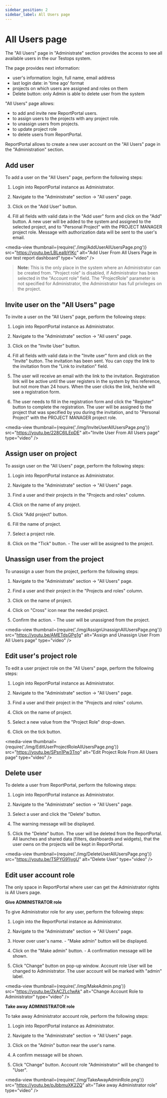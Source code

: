 ```yaml
---
sidebar_position: 2
sidebar_label: All Users page
---
```


# All Users page

The "All Users" page in "Administrate" section provides the access to see all available users in the our Testops system.

The page provides next information:
 * user's information: login, full name, email address
 * last login date: in 'time ago' format
 * projects on which users are assigned and roles on them
 * Delete button: only Admin is able to delete user from the system

"All Users" page allows:
 - to add and invite new ReportPortal users.
 - to assign users to the projects with any project role.
 - to unassign users from projects.
 - to update project role
 - to delete users from ReportPortal.

ReportPortal allows to create a new user account on the "All Users" page in the "Administration" section.

## Add user

To add a user on the "All Users" page, perform the following steps:

1. Login into ReportPortal instance as Administrator.

2. Navigate to the "Administrate" section -\> "All users" page.

3. Click on the "Add User" button.

4. Fill all fields with valid data in the "Add user" form and click on the "Add" button. A new user will be added to
  the system and assigned to the selected project, and to "Personal Project" with the
  PROJECT MANAGER project role. Message with authorization data will be sent to the user's email.

<media-view thumbnail={require('./img/AddUserAllUsersPage.png')} src="https://youtu.be/LBLeaIbYIKc" alt="Add User From All Users Page in our test report dashboard" type="video" />

>**Note:**
This is the only place in the system where an Administrator can be created
from. "Project role" is disabled, if Administrator has been selected in the
"Account role" field. The "ProjectRole" parameter is not specified for
Administrator, the Administrator has full privileges on the project.

## Invite user on the "All Users" page

To invite a user on the "All Users" page, perform the following steps:

1. Login into ReportPortal instance as Administrator.

2. Navigate to the "Administrate" section -\> "All users" page.

3. Click on the "Invite User" button.

4. Fill all fields with valid data in the "Invite user" form and click on the "Invite" button. The invitation
    has been sent. You can copy the link to the invitation from the "Link to
    invitation" field.

5. The user will receive an email with the link to the invitation. Registration
link will be active until the user registers in the system by this reference,
but not more than 24 hours. When the user clicks the link, he/she will see a registration form.

6. The user needs to fill in the registration form and click the "Register" button to complete the registration.
The user will be assigned to the project that was specified by you during the invitation,
and to "Personal Project" with the PROJECT MANAGER project role.

<media-view thumbnail={require('./img/InviteUserAllUsersPage.png')} src="https://youtu.be/228C6lLEpDE" alt="Invite User From All Users page" type="video" />

## Assign user on project

To assign user on the "All Users" page, perform the following
steps:

1. Login into ReportPortal instance as Administrator.

2. Navigate to the "Administrate" section -\> "All Users" page.

3. Find a user and their projects in the "Projects and roles" column.

4. Click on the name of any project.

5. Click "Add project" button.

6. Fill the name of project.

7. Select a project role.

8. Click on the "Tick" button. - The user will be assigned to the project.

## Unassign user from the project

To unassign a user from the project, perform the following steps:

1. Navigate to the "Administrate" section -\> "All Users" page.

2. Find a user and their project in the "Projects and roles" column.

3. Click on the name of project.

4. Click on "Cross" icon near the needed project.

5. Confirm the action. - The user will be unassigned from the project.

<media-view thumbnail={require('./img/AssignUnassignAllUsersPage.png')} src="https://youtu.be/AMETdsGPg1g" alt="Assign and Unassign User From All Users page" type="video" />

## Edit user's project role

To edit a user project role on the "All Users" page, perform the following
steps:

1. Login into ReportPortal instance as Administrator.

2. Navigate to the "Administrate" section -\> "All Users" page.

3. Find a user and their project in the "Projects and roles" column.

4. Click on the name of project.

5. Select a new value from the "Project Role" drop-down.

6. Click on the tick button.

<media-view thumbnail={require('./img/EditUserProjectRoleAllUsersPage.png')} src="https://youtu.be/SPsn1Pw3Tno" alt="Edit Project Role From All Users page" type="video" />

## Delete user

To delete a user from ReportPortal, perform the following steps:

1. Login into ReportPortal instance as Administrator.

2. Navigate to the "Administrate" section -\> "All Users" page.

3. Select a user and click the "Delete" button.

4. The warning message will be displayed.

5. Click the "Delete" button. The user will be deleted from the ReportPortal. All launches and shared data (filters,
dashboards and widgets), that the user owns on the projects will be kept in ReportPortal.

<media-view thumbnail={require('./img/DeleteUserAllUsersPage.png')} src="https://youtu.be/T5PYG91iygU" alt="Delete User" type="video" />

## Edit user account role

The only space in ReportPortal where user can get the Administrator rights is All Users page.

**Give ADMINISTRATOR role**

To give Administrator role for any user, perform the following steps:

1. Login into the ReportPortal instance as Administrator.

2. Navigate to the "Administrate" section -\> "All Users" page.

3. Hover over user's name. - "Make admin" button will be displayed.

4. Click on the "Make admin" button. - A confirmation message will be shown.

5. Click "Change" button on pop-up window. Account role User will be changed to
    Administrator. The user account will be marked with "admin" label.

<media-view thumbnail={require('./img/MakeAdmin.png')} src="https://youtu.be/ZkACZLc1wAk" alt="Change Account Role to Administrator" type="video" />

**Take away ADMINISTRATOR role**

To take away Administrator account role, perform the following steps:

1. Login into ReportPortal instance as Administrator.

2. Navigate to the "Administrate" section -\> "All Users" page.

3. Click on the "Admin" button near the user's name.

4. A confirm message will be shown.

5. Click "Change" button. Account role "Administrator" will be changed to
    "User".

<media-view thumbnail={require('./img/TakeAwayAdminRole.png')} src="https://youtu.be/pJbbmuXK2ZQ" alt="Take away Administrator role" type="video" />

